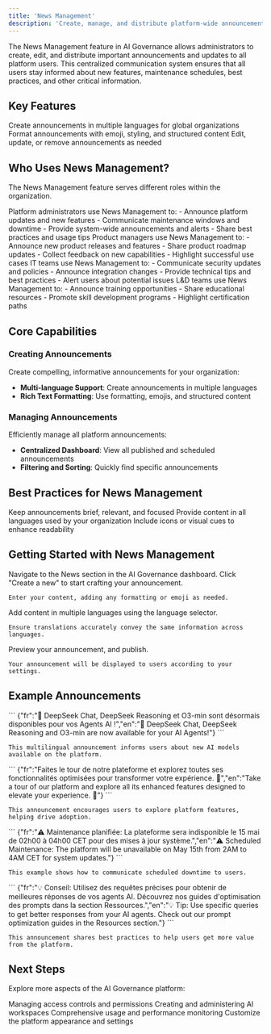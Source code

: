 ```yaml
---
title: 'News Management'
description: 'Create, manage, and distribute platform-wide announcements with AI Governance'
---
```



The News Management feature in AI Governance allows administrators to create, edit, and distribute important announcements and updates to all platform users. This centralized communication system ensures that all users stay informed about new features, maintenance schedules, best practices, and other critical information.

## Key Features

<CardGroup cols={2}>
  <Card title="Multilingual Announcements" icon="globe">
    Create announcements in multiple languages for global organizations
  </Card>
  <Card title="Rich Text Formatting" icon="text-size">
    Format announcements with emoji, styling, and structured content
  </Card>
  <Card title="Announcement Management" icon="list-check">
    Edit, update, or remove announcements as needed
  </Card>
</CardGroup>

## Who Uses News Management?

The News Management feature serves different roles within the organization.

<Tabs>
  <Tab title="Platform Administrators">
    Platform administrators use News Management to:
    - Announce platform updates and new features
    - Communicate maintenance windows and downtime
    - Provide system-wide announcements and alerts
    - Share best practices and usage tips

  </Tab>
  
  <Tab title="Product Managers">
    Product managers use News Management to:
    - Announce new product releases and features
    - Share product roadmap updates
    - Collect feedback on new capabilities
    - Highlight successful use cases

  </Tab>
  
  <Tab title="IT Teams">
    IT teams use News Management to:
    - Communicate security updates and policies
    - Announce integration changes
    - Provide technical tips and best practices
    - Alert users about potential issues
  </Tab>
  
  <Tab title="Learning & Development">
    L&D teams use News Management to:
    - Announce training opportunities
    - Share educational resources
    - Promote skill development programs
    - Highlight certification paths
  </Tab>
</Tabs>

## Core Capabilities

### Creating Announcements

Create compelling, informative announcements for your organization:


- **Multi-language Support**: Create announcements in multiple languages
- **Rich Text Formatting**: Use formatting, emojis, and structured content

### Managing Announcements

Efficiently manage all platform announcements:


- **Centralized Dashboard**: View all published and scheduled announcements
- **Filtering and Sorting**: Quickly find specific announcements


## Best Practices for News Management

<CardGroup cols={2}>
  <Card title="Clear Concise Content" icon="message">
    Keep announcements brief, relevant, and focused
  </Card>
  <Card title="Multilingual Support" icon="language">
    Provide content in all languages used by your organization
  </Card>
  <Card title="Visual Elements" icon="image">
    Include icons or visual cues to enhance readability
  </Card>
</CardGroup>

## Getting Started with News Management

<Steps>
  <Step title="Access News Management">
    Navigate to the News section in the AI Governance dashboard.
    
  </Step>
  
  <Step title="Create a new announcement">
    Click "Create a new" to start crafting your announcement.
  
    
    Enter your content, adding any formatting or emoji as needed.
  </Step>
  
  <Step title="Configure multilingual content">
    Add content in multiple languages using the language selector.
    
    Ensure translations accurately convey the same information across languages.
  </Step>
  
  <Step title="Review and publish">
    Preview your announcement,  and publish.
    
    
    Your announcement will be displayed to users according to your settings.
  </Step>
</Steps>

## Example Announcements

<Tabs>
  <Tab title="Feature Announcement">
    ```
    {"fr":"🚀 DeepSeek Chat, DeepSeek Reasoning et O3-min sont désormais disponibles pour vos Agents AI !","en":"🚀 DeepSeek Chat, DeepSeek Reasoning and O3-min are now available for your AI Agents!"}
    ```
    
    This multilingual announcement informs users about new AI models available on the platform.
  </Tab>
  
  <Tab title="Platform Tour">
    ```
    {"fr":"Faites le tour de notre plateforme et explorez toutes ses fonctionnalités optimisées pour transformer votre expérience. 🚀","en":"Take a tour of our platform and explore all its enhanced features designed to elevate your experience. 🚀"}
    ```
    
    This announcement encourages users to explore platform features, helping drive adoption.
  </Tab>
  
  <Tab title="Maintenance Notice">
    ```
    {"fr":"⚠️ Maintenance planifiée: La plateforme sera indisponible le 15 mai de 02h00 à 04h00 CET pour des mises à jour système.","en":"⚠️ Scheduled Maintenance: The platform will be unavailable on May 15th from 2AM to 4AM CET for system updates."}
    ```
    
    This example shows how to communicate scheduled downtime to users.
  </Tab>
  
  <Tab title="Best Practice">
    ```
    {"fr":"💡 Conseil: Utilisez des requêtes précises pour obtenir de meilleures réponses de vos agents AI. Découvrez nos guides d'optimisation des prompts dans la section Ressources.","en":"💡 Tip: Use specific queries to get better responses from your AI agents. Check out our prompt optimization guides in the Resources section."}
    ```
    
    This announcement shares best practices to help users get more value from the platform.
  </Tab>
</Tabs>

## Next Steps

Explore more aspects of the AI Governance platform:

<CardGroup cols={2}>
  <Card
    title="User Management"
    icon="users-gear"
    href="users-permissions"
  >
    Managing access controls and permissions
  </Card>
  <Card
    title="Workspace Management"
    icon="folder-tree"
    href="workspaces-management"
  >
    Creating and administering AI workspaces
  </Card>
  <Card
    title="Analytics"
    icon="chart-line"
    href="analytics"
  >
    Comprehensive usage and performance monitoring
  </Card>
  <Card
    title="Platform Customization"
    icon="palette"
    href="platform-customization"
  >
    Customize the platform appearance and settings
  </Card>
</CardGroup>